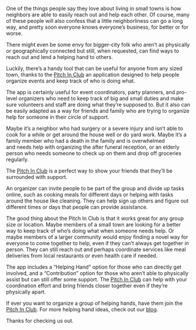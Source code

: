 <BlogImage  />
<BlogInfo  />

<MobileAd />

One of the things people say they love about living in small towns is how neighbors are able to easily 
reach out and help each other. Of course, many of these people will also confess that a little neighborliness 
can go a long way, and pretty soon everyone knows everyone’s business, for better or for worse.

There might even be some envy for bigger-city folk who aren’t as physically or geographically connected 
but still, when requested, can find ways to reach out and lend a helping hand to others. 

Luckily, there’s a handy tool that can be useful for anyone from any sized town, thanks to the 
[Pitch In Club](https://pitchinclub.com) an application designed to help people organize events and 
keep track of who is doing what.

<MobileAd />

The app is certainly useful for event coordinators, party planners, and pro-level organizers who need to keep 
track of big and small duties and make sure volunteers and staff are doing what they’re supposed to. But it 
also can be easily adapted as a way for friends and family who are trying to organize help for someone in 
their circle of support.

Maybe it’s a neighbor who had surgery or a severe injury and isn’t able to cook for a while or get around 
the house well or do yard work. Maybe it’s a family member who had a death in the family and is overwhelmed  
and needs help with organizing the after funeral reception, or an elderly person who needs
someone to check up on them and drop off groceries regularly.

<MobileAd />
<DesktopAdSquare />

The [Pitch In Club](https://pitchinclub.com) is a perfect way to show your friends that they’ll be 
surrounded with support.

An organizer can invite people to be part of the group and divide up tasks online, such as cooking meals 
for different days or helping with tasks around the house like cleaning. They can help sign up others and 
figure out different times or days that people can provide assistance.

<MobileAd />

The good thing about the Pitch In Club is that it works great for any group size or location. Maybe members of 
a small town are looking for a better way to keep track of who’s doing what when someone needs help. Or maybe 
members of a larger community would enjoy finding a novel way for everyone to come together to help, even if 
they can’t always get together in person. They can still reach out and perhaps coordinate services like meal 
deliveries from local restaurants or even health care if needed.

The app includes a “Helping Hand” option for those who can directly get involved, and a “Contribution” option 
for those who aren’t able to physically assist but can still offer some support. The
[Pitch In Club](https://pitchinclub.com) can help with your coordination effort and bring friends closer 
together even if they’re physically apart.

If ever you want to organize a group of helping hands, have them join the [Pitch In Club](https://pitchinclub.com). 
For more helping hand ideas, check out our [blog](https://pitchinclub.com/blog/page/1).

Thanks for checking us out.

<MobileAdSquare />
<MobileAd />

<DesktopAdSquare />

